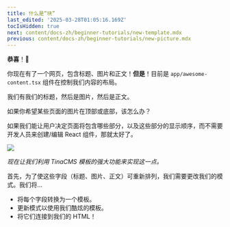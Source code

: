 ```yaml
---
title: 什么是“块”
last_edited: '2025-03-28T01:05:16.169Z'
tocIsHidden: true
next: content/docs-zh/beginner-tutorials/new-template.mdx
previous: content/docs-zh/beginner-tutorials/new-picture.mdx
---
```


**恭喜**！🎉

你现在有了一个网页，包含标题、图片和正文！**但是**！目前是 `app/awesome-content.tsx` 组件在控制我们内容的布局。

我们有我们的标题，然后是图片，然后是正文。

如果你希望某些页面的图片在顶部或底部，该怎么办？

如果我们能让用户决定页面将包含哪些部分，以及这些部分的显示顺序，而不需要开发人员来创建/编辑 React 组件，那就太好了。

![](/img/docs/your-blocks.gif)

*现在让我们利用 TinaCMS 模板的强大功能来实现这一点。*

首先，为了使这些字段（标题、图片、正文）可重新排列，我们需要更改我们的模式。我们将...

* 将每个字段转换为一个模板。
* 更新模式以使用我们酷炫的模板。
* 将它们连接到我们的 HTML！
